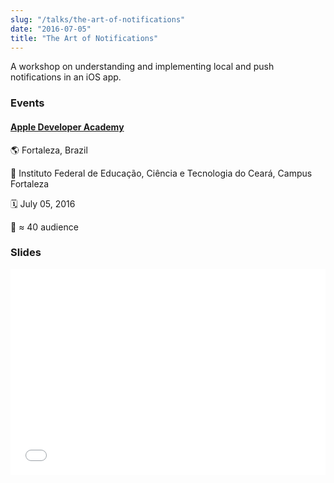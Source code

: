 ```yaml
---
slug: "/talks/the-art-of-notifications"
date: "2016-07-05"
title: "The Art of Notifications"
---
```


A workshop on understanding and implementing local and push notifications in an iOS app.

### Events

#### [Apple Developer Academy](http://developeracademy.ifce.edu.br/)

🌎 Fortaleza, Brazil

📍 Instituto Federal de Educação, Ciência e Tecnologia do Ceará, Campus Fortaleza

🗓️ July 05, 2016

👥 ≈ 40 audience

### Slides

<div style="left: 0; width: 100%; height: 0; position: relative; padding-bottom: 65.2103%;"><iframe src="//speakerdeck.com/player/6a2bae4b14d44d77a2f22bfecfef40da" style="border: 0; top: 0; left: 0; width: 100%; height: 100%; position: absolute;" allowfullscreen scrolling="no"></iframe></div>
